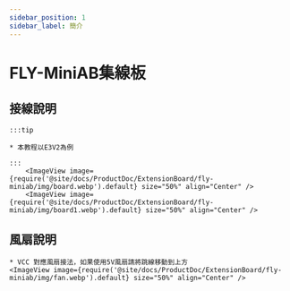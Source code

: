 ```yaml
---
sidebar_position: 1
sidebar_label: 簡介
---
```


# FLY-MiniAB集線板



## 接線說明

    :::tip

    * 本教程以E3V2為例

    :::
        <ImageView image={require('@site/docs/ProductDoc/ExtensionBoard/fly-miniab/img/board.webp').default} size="50%" align="Center" />
        <ImageView image={require('@site/docs/ProductDoc/ExtensionBoard/fly-miniab/img/board1.webp').default} size="50%" align="Center" />


## 風扇說明
    * VCC 對應風扇接法，如果使用5V風扇請將跳線移動到上方 
    <ImageView image={require('@site/docs/ProductDoc/ExtensionBoard/fly-miniab/img/fan.webp').default} size="50%" align="Center" />
